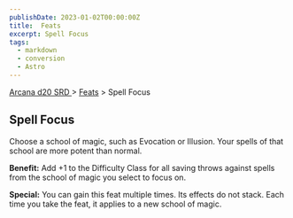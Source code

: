 ```yaml
---
publishDate: 2023-01-02T00:00:00Z
title:  Feats
excerpt: Spell Focus
tags:
  - markdown
  - conversion
  - Astro
---
```


[ Arcana d20 SRD ](/#arcanaD20) > [ Feats](arcana-d20-srd-feats-index) > Spell Focus

##  Spell Focus

Choose a school of magic, such as Evocation or Illusion. Your spells of that
school are more potent than normal.

**Benefit:** Add +1 to the Difficulty Class for all saving throws against
spells from the school of magic you select to focus on.

**Special:** You can gain this feat multiple times. Its effects do not stack.
Each time you take the feat, it applies to a new school of magic.

